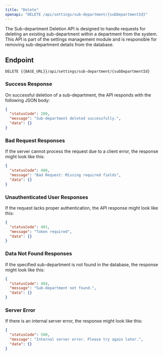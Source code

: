 ---
title: "Delete"
openapi: "DELETE /api/settings/sub-department/{subDepartmentId}"
---

The Sub-department Deletion API is designed to handle requests for deleting an existing sub-department within a department from the system. This API is part of the settings management module and is responsible for removing sub-department details from the database.

## Endpoint

`DELETE {{BASE_URL}}/api/settings/sub-department/{subDepartmentId}`

### Success Response

On successful deletion of a sub-department, the API responds with the following JSON body:

```json
{
  "statusCode": 200,
  "message": "Sub-department deleted successfully.",
  "data": {}
}
```

### Bad Request Responses

If the server cannot process the request due to a client error, the response might look like this:

```json
{
  "statusCode": 400,
  "message": "Bad Request: Missing required fields",
  "data": {}
}
```

### Unauthenticated User Responses

If the request lacks proper authentication, the API response might look like this:

```json
{
  "statusCode": 401,
  "message": "Token required",
  "data": {}
}
```

### Data Not Found Responses

If the specified sub-department is not found in the database, the response might look like this:

```json
{
  "statusCode": 404,
  "message": "Sub-department not found.",
  "data": {}
}
```

### Server Error

If there is an internal server error, the response might look like this:

```json
{
  "statusCode": 500,
  "message": "Internal server error. Please try again later.",
  "data": {}
}
```
